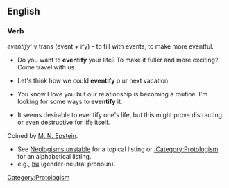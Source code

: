 ==English==
===Verb===

''eventify'''  v trans (event + ify) – to  fill with events, to make more eventful.


*Do you want to '''eventify'''  your life? To make it fuller and more exciting? Come travel with us.

* Let's think how we could '''eventify''' o ur next vacation. 

*You know I love you but our relationship is becoming a routine. I'm looking for some ways to '''eventify'''  it.

*It seems desirable to eventify one's life, but this might prove distracting or even destructive for life itself.

Coined by [[M. N. Epstein]].

*See [[Neologisms:unstable]] for a topical listing or [[:Category:Protologism]] for an alphabetical listing.
* e.g., [[hu]] (gender-neutral pronoun).

{{protologism}} 
 [[Category:Protologism]]